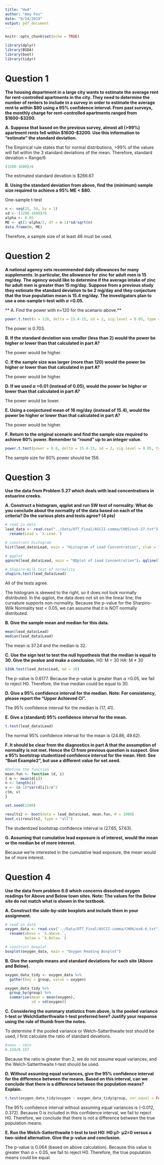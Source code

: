 ```yaml
---
title: "Hw4"
author: "Amy Fox"
date: "9/24/2019"
output: pdf_document
---
```


```r
knitr::opts_chunk$set(echo = TRUE)
```

```r
library(dplyr)
library(BSDA)
library(boot)
library(tidyr)
```


# Question 1
**The housing department in a large city wants to estimate the average rent for rent-controlled apartments in the city. They need to determine the number of renters to include in a survey in order to estimate the average rent to within $80 using a 95% confidence interval. From past surveys, the monthly charge for rent-controlled apartments ranged from $1600-$3200.**

**A. Suppose that based on the previous survey, almost all (>99%) apartment rents fell within $1600-$3200. Use this information to “estimate” the standard deviation.** 

The Empirical rule states that for normal distributions, >99% of the values will fall within the 3 standard deviations of the mean. Therefore, standard deviation = Range/6

```r
(3200-1600)/6
```
The estimated standard devation is $266.67.


**B. Using the standard deviation from above, find the (minimum) sample size required to achieve a 95% ME < $80.** 

One-sample t-test
```r
n <- seq(25, 50, by = 1)
sd <- (3200-1600)/6
alpha <- 0.05
ME <- qt(1-alpha/2, df = n-1)*sd/sqrt(n)
data.frame(n, ME)
```
Therefore, a sample size of at least 46 must be used.

# Question 2

**A national agency sets recommended daily allowances for many supplements. In particular, the allowance for zinc for adult men is 15 mg/day. The agency would like to determine if the average intake of zinc for adult men is greater than 15 mg/day. Suppose from a previous study they estimate the standard deviation to be 2 mg/day and they conjecture that the true population mean is 15.4 mg/day. The investigators plan to use a one-sample t-test with $\alpha$ =0.05.**

** A. Find the power with n=120 for the scenario above.**
```r
power.t.test(n = 120, delta = 15.4-15, sd = 2, sig.level = 0.05, type = "one.sample", alternative = "one.sided")
```

The power is 0.703.


**B. If the standard deviation was smaller (less than 2) would the power be higher or lower than that calculated in part A?**

The power would be higher.


**C. If the sample size was larger (more than 120) would the power be higher or lower than that calculated in part A?**

The power would be higher.


**D. If we used $\alpha$ =0.01 (instead of 0.05), would the power be higher or lower than that calculated in part A?**

The power would be lower.


**E. Using a conjectured mean of 16 mg/day (instead of 15.4), would the power be higher or lower than that calculated in part A?**

The power would be higher.


**F. Return to the original scenario and find the sample size required to achieve 80% power. Remember to “round” up to an integer value.**
```r
power.t.test(power = 0.8, delta = 15.4-15, sd = 2, sig.level = 0.05, type = "one.sample", alternative = "one.sided")
```
The sample size for 80% power should be 156.

# Question 3

**Use the data from Problem 5.27 which deals with lead concentrations in estuarine creeks.**

**A. Construct a histogram, qqplot and run SW test of normality. What do you conclude about the normality of the data based on each of the criteria? Do the various plots and tests agree? (4 pts)**


```r
# read in data
lead_data <- read.csv("../Data/OTT_Final/ASCII-comma/CH05/ex5-27.txt") %>%
  rename(Lead = `X.Lead.`)

# construct histogram
hist(lead_data$Lead, main = "Histogram of Lead Concentration", xlab = "Lead Concentration")

# qqplot
qqnorm(lead_data$Lead, main = "QQplot of Lead Concentration"); qqline(lead_data$Lead)

# Shapiro-Wilk test of normality
shapiro.test(lead_data$Lead)
```
All of the tests agree. 

The histogram is skewed to the right, so it does not look normally distributed. In the qqplot, the data does not sit on the linear line; the curvature supports non-normality. Because the p-value for the Sharpiro-Wilk Normality test < 0.05, we can assume that it is NOT normally distributed.


**B. Give the sample mean and median for this data.**
```r
mean(lead_data$Lead)
median(lead_data$Lead)
```
The mean is 37.24 and the median is 32.


**C. Use the sign test to test the null hypothesis that the median is equal to 30. Give the pvalue and make a conclusion.**
H0: M = 30 
HA: M $\neq$ 30
```r
SIGN.test(lead_data$Lead, md = 30)
```
The p-value is 0.6177. Because the p-value is greater than $\alpha$ =0.05, we fail to reject H0. Therefore, the true median could be equal to 30.


**D. Give a 95% confidence interval for the median. Note: For consistency, please report the “Upper Achieved CI”.**

The 95% confidence interval for the median is (17, 41).


**E. Give a (standard) 95% confidence interval for the mean.**
```r
t.test(lead_data$Lead)
```
The normal 95% confidence interval for the mean is (24.86, 49.62).


**F. It should be clear from the diagnostics in part A that the assumption of normality is not met. Hence the CI from previous question is suspect. Give a 95% bootstrap studentized confidence interval for the mean. Hint: See “Boot Example2”, but use a different value for set.seed.**
```r
#Define the function
mean.fun <- function (d, i)
{ m <- mean(d[i])
n <- length(i)
v <- (n-1)*var(d[i])/n^2
c(m, v)
}

set.seed(1200)

results2 <- boot(data = lead_data$Lead, mean.fun, R = 1000)
boot.ci(results2, type = "all")
```

The studentized bootstrap confidence interval is (27.65, 57.63).


**G. Assuming that cumulative lead exposure is of interest, would the mean or the median be of more interest.**

Because we're interested in the cumulative lead exposure, the mean would be of more interest.


# Question 4

**Use the data from problem 6.6 which concerns dissolved oxygen readings for Above and Below town sites. Note: The values for the Below site do not match what is shown in the textbook.**

**A. Construct the side-by-side boxplots and include them in your assignment.**
```r
# read in data
oxygen_data <- read.csv("../Data/OTT_Final/ASCII-comma/CH06/ex6-6.txt") %>%
  rename(above = `X.Above.`,
         below = `X.Below.`)

# construct boxplot
boxplot(oxygen_data, main = "Oxygen Reading Boxplot")
```


**B. Give the sample means and standard deviations for each site (Above and Below).**
```r

oxygen_data_tidy <- oxygen_data %>%
  gather(key = group, value = oxygen)

oxygen_data_tidy %>%
  group_by(group) %>%
  summarise(mean = mean(oxygen),
            sd = sd(oxygen))

```


**C. Considering the summary statistics from above, is the pooled variance t-test or WelchSatterthwaite t-test preferred here? Justify your response using the rule of thumb from the notes.**

To determine if the pooled variance or Welch-Satterthwaite test should be used, I first calculate the ratio of standard devations. 

```r
#smax - smin
0.320/0.157
```

Because the ratio is greater than 2, we do not assume equal variances, and the Welch-Satterthwaite t-test should be used.


**D. Without assuming equal variances, give the 95% confidence interval for the difference between the means. Based on this interval, can we conclude that there is a difference between the population means? Explain.**
```r
t.test(oxygen_data_tidy$oxygen ~ oxygen_data_tidy$group, var.equal = FALSE)
```

The 95% confidence interval without assuming equal variances is (-0.012, 0.372). Because 0 is included in this confidence interval, we fail to reject H0. Therefore, we conclude that there is not a difference between the true population means.


**E. Run the Welch-Satterthwaite t-test to test H0: H0:µ1- µ2=0 versus a two-sided alternative. Give the p-value and conclusion.**

The p-value is 0.064 (based on above calculation). Because this value is greater than $\alpha$ = 0.05, we fail to reject H0. Therefore, the true population means could be equal.